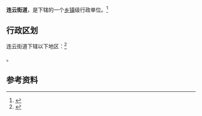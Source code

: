 {{中国乡级行政区|32/07/03/003/000}}

'''连云街道'''，是{{PRC admin/fullname|32/07/03/003/000|3}}下辖的一个[[乡镇|乡镇]]级行政单位。<ref>{{PRC admin/ref sgc|{{PRC admin/parent|32/07/03/003/000}}}}</ref>

== 行政区划 ==

连云街道下辖以下地区：<ref>{{PRC admin/ref sgc|32/07/03/003/000}}</ref>

{{PRC admin/children|32/07/03/003/000}}。

== 参考资料 ==

{{reflist}}

{{行政区划小作品}}
{{PRC admin/navcat|32/07/03/003/000}}